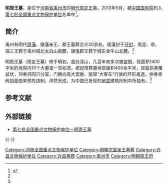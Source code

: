 {{文物保护单位
| 级别 = 全国
| 图片 = 
| 名称 = 明周王墓
| 编号 = 7-0620
| 分类 = 古墓葬
| 时代 = [[明朝|明朝]]
| 所在 = [[河南省|河南省]][[禹州市|禹州市]]
| 登录 = 2013年5月
| Cat = 河南全国重点文物保护单位
}}
'''明周王墓'''，是位于[[河南省|河南省]][[禹州市|禹州市]]的[[明代|明代]][[周定王|周定王]]墓。2013年5月，被[[中华人民共和国国务院|中国国务院]]列入[[第七批全国重点文物保护单位|第七批全国重点文物保护单位]]名单中<ref name="简介">{{cite web |url=http://www.hnta.cn/Gov/zwzx/jq/3883164081.shtml |language= |title=第七批全国重点文物保护单位——许昌古墓葬石刻 |publisher=河南省旅游局信息中心 |date=2013-05-12 |accessdate= |archive-date=2020-03-26 |archive-url=https://web.archive.org/web/20200326213437/http://www.hnta.cn/Gov/zwzx/jq/3883164081.shtml |dead-url=no }}</ref>。

== 简介 ==
禹州有明代[[周藩|周藩]]、徽藩亲王、郡王墓葬合计20余处。周藩封于[[开封|开封]]，周定、恭、端三王葬于禹州城北太白山南麓，康僖郡王葬于城东金牛山北麓。<ref name= "简介" />

明周王墓（周定王墓）修于明初，虽处深山，几百年来多次被盗掘，现面积1400平米的地宫内10个大墓室一空如洗。嫔妃陪葬墓地宫面积400余平米，双曲拱券覆盆状，18券洞同穴分室，门朝向高大宽敞、能容“大客车”行驶的环形甬道，拱券青砖弧面曲率预先烧制，浑然天成，为中国已发现的[[地宫|地宫]]建筑形制中所独有。<ref name= "简介" /> 

== 参考文献 ==
{{Reflist}}

== 外部链接 ==
* [http://www.hnta.cn/Gov/zwzx/jq/3883164081.shtml 第七批全国重点文物保护单位—明周王墓] {{Wayback|url=http://www.hnta.cn/Gov/zwzx/jq/3883164081.shtml |date=20200326213437 }}

{{-}}
{{河南全国重点文物保护单位}}

[[Category:河南全国重点文物保护单位|Category:河南全国重点文物保护单位]]
[[Category:明朝宗室亲王墓葬|Category:明朝宗室亲王墓葬]]
[[Category:许昌文物保护单位|Category:许昌文物保护单位]]
[[Category:许昌墓葬|Category:许昌墓葬]]
[[Category:禹州市|Category:禹州市]]
[[Category:明朝周王府|Category:明朝周王府]]